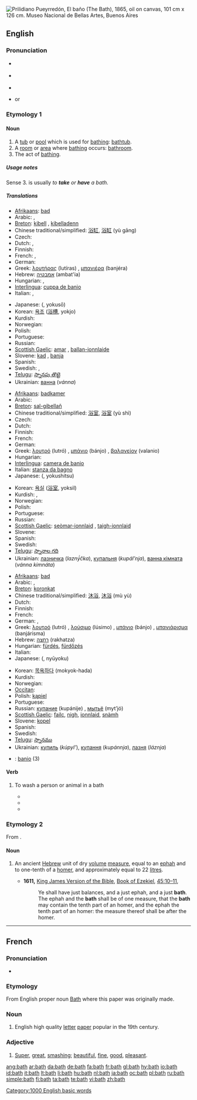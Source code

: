 [[Image:Prilidiano Pueyrredón-El baño.jpg|thumb|right|[[w:Prilidiano Pueyrredón|Prilidiano Pueyrredón]], ''El baño'' (The Bath), 1865, oil on canvas, 101 cm x 126 cm. Museo Nacional de Bellas Artes, Buenos Aires]]
{{also|Bath}}
{{also|Appendix:Collocations of do, have, make, and take}}
==English==

===Pronunciation===
* {{a|US}} {{IPA|/bæθ/}}
* {{a|UK}} {{IPA|/bɑːθ/|/bæθ/}}
* {{audio|en-us-bath.ogg|Audio (US)}}
* {{rhymes|ɑːθ}} or {{rhymes|æθ}}

===Etymology 1===
{{etyl|ang}} {{term|baþu|lang=ang}}

====Noun====
{{en-noun}}

# A [[tub]] or [[pool]] which is used for [[bathing]]: [[bathtub]].
# A [[room]] or [[area]] where [[bathing]] occurs: [[bathroom]].
# The act of [[bathing]].

=====Usage notes=====
Sense 3. is usually ''to '''take''' or '''have''' a bath.''

=====Translations=====
{{trans-top|tub}}
* [[Afrikaans]]: [[bad]]
* Arabic: {{Arab|[[حمام]]}} {{m}}, {{Arab|[[مغسل]]}} {{m}}
* [[Breton]]: [[kibell]] {{f}}, [[kibelladenn]] {{f}}
* Chinese traditional/simplified: [[浴缸]], [[浴缸]] (yù gāng)
* Czech: {{t+|cs|vana|f}}
* Dutch: {{t+|nl|bad|n}}, {{t+|nl|badkuip|m|f}}
* Finnish: {{t+|fi|kylpyamme}}
* French: {{t+|fr|bain|m}}, {{t+|fr|baignoire|f}}
* German: {{t+|de|Badewanne|f}}
* Greek: [[λουτήρας]] (lutíras) {{m}}, [[μπανιέρα]] (banjéra) {{f}}
* Hebrew: [[אמבטיה]] (ambat'ia) {{f}}
* Hungarian: {{t+|hu|fürdőkád}}, {{t+|hu|kád}}
* [[Interlingua]]: [[cuppa de banio]]
* Italian: {{t+|it|bagno|m}}, {{t+|it|vasca da bagno|f}}
{{trans-mid}}
* Japanese: {{Jpan|[[浴槽]]}} ({{Jpan|[[よくそう]]}}, yokusō)
* Korean: [[욕조]] ([[浴槽]], yokjo)
* Kurdish: {{KUchar|[[بانیۆ]]}}
* Norwegian: {{t+|no|badekar|n}}
* Polish: {{t-|pl|wanna|f}}
* Portuguese: {{t+|pt|banheira|f}}
* Russian: {{t+|ru|ванна|f|tr=vánna|sc=Cyrl}}
* [[Scottish Gaelic]]: [[amar]] {{m}}, [[ballan-ionnlaide]] {{m}}
* Slovene: [[kad]] {{f}}, [[banja]] {{f}}
* Spanish: {{t-|es|bañera|f}}
* Swedish: {{t+|sv|badkar|n}}, {{t+|sv|kar|n}}
* [[Telugu]]: [[స్నానపు తొట్టె]]
* Ukrainian: [[ванна]] (''vánna'')
{{trans-bottom}}

{{trans-top|room}}
* [[Afrikaans]]: [[badkamer]]
* Arabic: {{t+|ar|حمام|m|sc=Arab}}
* [[Breton]]: [[sal-gibellañ]] {{f}}
* Chinese traditional/simplified: [[浴室]], [[浴室]] (yù shì)
* Czech: {{t+|cs|koupelna|f}}
* Dutch: {{t+|nl|badkamer|f}}
* Finnish: {{t-|fi|kylpyhuone}}
* French: {{t+|fr|salle de bains|f}}
* German: {{t+|de|Bad|n}}
* Greek: [[λουτρό]] (lutró) {{n}}, [[μπάνιο]] (bánjo) {{n}}, [[βαλανείον]] (valanio) {{n}}
* Hungarian: {{t+|hu|fürdőszoba}}
* [[Interlingua]]: [[camera de banio]]
* Italian: [[stanza da bagno]] {{f}}
* Japanese: {{Jpan|[[浴室]]}} ({{Jpan|[[よくしつ]]}}, yokushitsu)
{{trans-mid}}
* Korean: [[욕실]] ([[浴室]], yoksil)
* Kurdish: {{KUchar|[[ئاوده‌ست]]}}, {{KUchar|[[ئاوده‌ستخانه‌]]}}
* Norwegian: {{t+|no|bad|n}}
* Polish: {{t+|pl|łazienka|f}}
* Portuguese: {{t+|pt|banheiro|m}}
* Russian: {{t+|ru|ванная|f|tr=vánnaja|sc=Cyrl}}
* [[Scottish Gaelic]]: [[seòmar-ionnlaid]] {{m}}, [[taigh-ionnlaid]] {{m}}
* Slovene: {{t+|sl|kopalnica|f}}
* Spanish: {{t-|es|cuarto de baño|m}}
* Swedish: {{t-|sv|badrum|n}}
* [[Telugu]]: [[స్నానాల గది]]
* Ukrainian: [[лазничка]] (''lazný́čka''), [[купальня]] (''kupál’nja''), [[ванна кімната]] (''vánna kimnáta'')
{{trans-bottom}}

{{trans-top|act of bathing}}
* [[Afrikaans]]: [[bad]]
* Arabic: {{Arab|[[استحمام]]}}, {{Arab|[[اغتسال]]}}
* [[Breton]]: [[koronkat]]
* Chinese traditional/simplified: [[沐浴]], [[沐浴]] (mù yù)
* Dutch: {{t+|nl|bad|n}}
* Finnish: {{t+|fi|kylpy}}
* French: {{t+|fr|bain|m}}
* German: {{t+|de|Bad|n}}, {{t+|de|Baden|n}}
* Greek: [[λουτρό]] (lutró) {{n}}, [[λούσιμο]] (lúsimo) {{n}}, [[μπάνιο]] (bánjo) {{n}}, [[μπανιάρισμα]] (banjárisma) {{n}}
* Hebrew: [[רחצה]] (rakhatza) {{f}}
* Hungarian: [[fürdés]], [[fürdőzés]]
* Italian: {{t+|it|bagno|m}}
* Japanese: {{Jpan|[[入浴]]}} ({{Jpan|[[にゅうよく]]}}, nyūyoku)
{{trans-mid}}
* Korean: [[목욕]]하다 (mokyok-hada)
* Kurdish: {{KUchar|[[خۆ شوشتن]]}}
* Norwegian: {{t+|no|bade}}
* [[Occitan]]: {{t+|oc|banh|m|xs=Occitan}}
* Polish: [[kąpiel]] {{f}}
* Portuguese: {{t+|pt|banho|m}}
* Russian: [[купание]] (kupánije) {{n}}, [[мытьё]] (myt’jó) {{n}}
* [[Scottish Gaelic]]: [[failc]], [[nigh#Scottish Gaelic|nigh]], [[ionnlaid]], [[snàmh]]
* Slovene: [[kopel]] {{f}}
* Spanish: {{t+|es|baño|m}}
* Swedish: {{t+|sv|bad|n}}
* [[Telugu]]: [[స్నానము]]
* Ukrainian: [[купиль]] (''kúpyl’''), [[купання]] (''kupánnja''), [[лазня]] (''láznja'')
{{trans-bottom}}

{{checktrans-top}}
* {{ttbc|Interlingua}}: [[banio]] (3)
{{trans-bottom}}

====Verb====
{{en-verb}}

# {{transitive}} To wash a person or animal in a bath
#* {{quote-book
|year=1990
|author=Mukti Jain Campion
|title=The Baby Challenge: A handbook on pregnancy for women with a physical disability.
|url=http://books.google.com/books?id=0TsOAAAAQAAJ&pg=PA41&dq=bath+the+baby&sig=np8JsP_DnFTCqGlncfF7VWjxGsk
|isbn=0415048591
|page=41
|passage=''Somewhere to '''bath''' the baby'':<!--italics in original--> don't invest in a plastic baby bath. The bathroom handbasin is usually a much more convenient place to '''bath''' the baby. If your partner is more able, this could be a task he might take on as his, '''bathing''' the baby in a basin or plastic bown on the floor.
}}
#* {{quote-book
|year=2006
|author=Sue Dallas, Diana North and Joanne Angus
|title=Grooming Manual for the Dog and Cat
|url=http://books.google.com/books?id=N-YYSYv-tmsC&pg=PA91&dq=bath+the+dog&as_brr=3&sig=Qe_0HRJF3-ZLJ6U2_QMUT1lgw7A
|isbn=1405111836
|page=91
|passage=For grooming at home, obviously the choice is yours whether you wish to '''bath''' the dog in your own bath or sink, or if you want to buy one specifically for the purpose.
}}
#* {{quote-book
|year=2007
|author=Robin Barker
|title=Baby Love
|url=http://books.google.com/books?id=p10lO305XJgC&pg=PA179&dq=%22bath+your%22&lr=&as_brr=3&sig=RA0F_EgZnZM6X-iEkoJGAI434hs
|isbn=17770075445
|page=179
|passage=If you find bathing stressfull during the first six weeks, only '''bath''' your baby once or twice a week.
}}

===Etymology 2===
From {{etyl|he}} {{he-link|בת|wv=בַּת|bath}}.

====Noun====
{{en-noun}}

# {{biblical}} An ancient [[Hebrew]] unit of dry [[volume]] [[measure]], equal to an [[ephah]] and to one-tenth of a [[homer]], and approximately equal to 22 [[litre]]s.
#* '''1611,''' [[w:King James Version of the Bible|King James Version of the Bible]], [[w:Book of Ezekiel|Book of Ezekiel]], [[s:Bible (King James)/Ezekiel#Chapter 45|45:10–11]],
#*: Ye shall have just balances, and a just ephah, and a just '''bath'''. The ephah and the '''bath''' shall be of one measure, that the '''bath''' may contain the tenth part of an homer, and the ephah the tenth part of an homer: the measure thereof shall be after the homer.

[[Category:1000 English basic words]]

----

==French==

===Pronunciation===
* {{IPA|/bat/|lang=fr}}

===Etymology===
From English proper noun [[Bath]] where this paper was originally made.

===Noun===
{{fr-noun|m}}

# English high quality [[letter]] [[paper]] popular in the 19th century.

===Adjective===
{{fr-adj-mf}}

# [[super|Super]], [[great]], [[smashing]]; [[beautiful]], [[fine]], [[good]], [[pleasant]].

[[ang:bath]]
[[ar:bath]]
[[da:bath]]
[[de:bath]]
[[fa:bath]]
[[fr:bath]]
[[gl:bath]]
[[hy:bath]]
[[io:bath]]
[[id:bath]]
[[it:bath]]
[[lt:bath]]
[[li:bath]]
[[hu:bath]]
[[nl:bath]]
[[ja:bath]]
[[oc:bath]]
[[pl:bath]]
[[ru:bath]]
[[simple:bath]]
[[fi:bath]]
[[ta:bath]]
[[te:bath]]
[[vi:bath]]
[[zh:bath]]